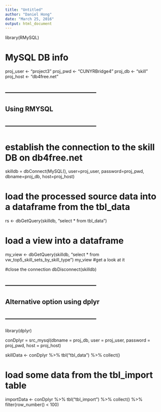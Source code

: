 ```yaml
---
title: "Untitled"
author: "Daniel Hong"
date: "March 25, 2016"
output: html_document
---
```



library(RMySQL)


# MySQL DB info
proj_user <- "project3"
proj_pwd  <- "CUNYRBridge4"
proj_db   <- "skill"
proj_host <- "db4free.net"

## ------------------------------------------
## Using RMYSQL
## ------------------------------------------

# establish the connection to the skill DB on db4free.net
skilldb = dbConnect(MySQL(), user=proj_user, password=proj_pwd, dbname=proj_db, host=proj_host)

# load the processed source data into a dataframe from the tbl_data
rs <- dbGetQuery(skilldb, "select * from tbl_data")


# load a view into a dataframe
my_view <- dbGetQuery(skilldb, "select * from vw_top5_skill_sets_by_skill_type")
my_view  #get a look at it

#close the connection
dbDisconnect(skilldb)

## ------------------------------------------
## Alternative option using dplyr
## ------------------------------------------

library(dplyr)

conDplyr = src_mysql(dbname = proj_db, user = proj_user, password = proj_pwd, host = proj_host)

skillData <- conDplyr %>%
  tbl("tbl_data") %>%
  collect() 

# load some data from the tbl_import table
importData <- conDplyr %>%
  tbl("tbl_import") %>%
  collect()  %>% filter(row_number() < 100)